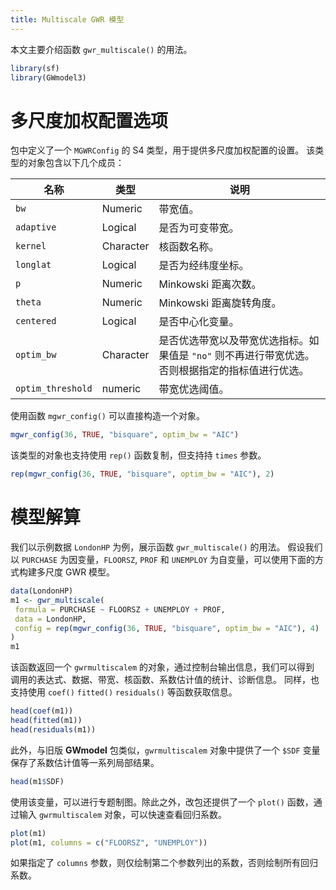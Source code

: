 ```yaml
---
title: Multiscale GWR 模型
---
```


本文主要介绍函数 `gwr_multiscale()` 的用法。

```r
library(sf)
library(GWmodel3)
```

# 多尺度加权配置选项

包中定义了一个 `MGWRConfig` 的 S4 类型，用于提供多尺度加权配置的设置。
该类型的对象包含以下几个成员：

| 名称              | 类型      | 说明                                                                                             |
| ----------------- | --------- | ------------------------------------------------------------------------------------------------ |
| `bw`              | Numeric   | 带宽值。                                                                                         |
| `adaptive`        | Logical   | 是否为可变带宽。                                                                                 |
| `kernel`          | Character | 核函数名称。                                                                                     |
| `longlat`         | Logical   | 是否为经纬度坐标。                                                                               |
| `p`               | Numeric   | Minkowski 距离次数。                                                                             |
| `theta`           | Numeric   | Minkowski 距离旋转角度。                                                                         |
| `centered`        | Logical   | 是否中心化变量。                                                                                 |
| `optim_bw`        | Character | 是否优选带宽以及带宽优选指标。如果值是 `"no"` 则不再进行带宽优选。否则根据指定的指标值进行优选。 |
| `optim_threshold` | numeric   | 带宽优选阈值。                                                                                   |

使用函数 `mgwr_config()` 可以直接构造一个对象。

```r
mgwr_config(36, TRUE, "bisquare", optim_bw = "AIC")
```

该类型的对象也支持使用 `rep()` 函数复制，但支持持 `times` 参数。

```r
rep(mgwr_config(36, TRUE, "bisquare", optim_bw = "AIC"), 2)
```

# 模型解算

我们以示例数据 `LondonHP` 为例，展示函数 `gwr_multiscale()` 的用法。
假设我们以 `PURCHASE` 为因变量，`FLOORSZ`, `PROF` 和 `UNEMPLOY` 为自变量，可以使用下面的方式构建多尺度 GWR 模型。

```r
data(LondonHP)
m1 <- gwr_multiscale(
 formula = PURCHASE ~ FLOORSZ + UNEMPLOY + PROF,
 data = LondonHP,
 config = rep(mgwr_config(36, TRUE, "bisquare", optim_bw = "AIC"), 4)
)
m1
```

该函数返回一个 `gwrmultiscalem` 的对象，通过控制台输出信息，我们可以得到
调用的表达式、数据、带宽、核函数、系数估计值的统计、诊断信息。
同样，也支持使用 `coef()` `fitted()` `residuals()` 等函数获取信息。

```r
head(coef(m1))
head(fitted(m1))
head(residuals(m1))
```

此外，与旧版 **GWmodel** 包类似，`gwrmultiscalem` 对象中提供了一个 `$SDF` 变量保存了系数估计值等一系列局部结果。

```r
head(m1$SDF)
```

使用该变量，可以进行专题制图。除此之外，改包还提供了一个 `plot()` 函数，通过输入 `gwrmultiscalem` 对象，可以快速查看回归系数。

```r
plot(m1)
plot(m1, columns = c("FLOORSZ", "UNEMPLOY"))
```

如果指定了 `columns` 参数，则仅绘制第二个参数列出的系数，否则绘制所有回归系数。
